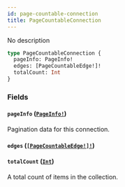 ```yaml
---
id: page-countable-connection
title: PageCountableConnection
---
```


No description

```graphql
type PageCountableConnection {
  pageInfo: PageInfo!
  edges: [PageCountableEdge!]!
  totalCount: Int
}
```

### Fields

#### `pageInfo` ([`PageInfo!`](/developer/api-reference/objects/page-info))

Pagination data for this connection.

#### `edges` ([`[PageCountableEdge!]!`](/developer/api-reference/objects/page-countable-edge))

#### `totalCount` ([`Int`](/developer/api-reference/scalars/int))

A total count of items in the collection.
